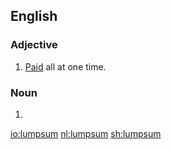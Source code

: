 ==English==

===Adjective===
{{en-adj|-}}
# [[paid|Paid]] all at one time.

===Noun===
{{head|en|noun}}
# {{alternative spelling of|lump sum|lang=en}}

[[io:lumpsum]]
[[nl:lumpsum]]
[[sh:lumpsum]]